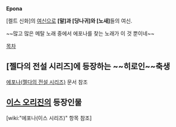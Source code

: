 '''Epona'''

[켈트 신화]의 [[여신]]으로 '''[말]과 [당나귀]와 [노새]'''들의 여신.

{{{#!html
<iframe width="560" height="315" src="http://www.youtube.com/embed/_1lXdLus2WI" frameborder="0" allowfullscreen></iframe>
}}}

~~많고 많은 메탈 노래 중에서 에포나를 찾는 노래가 이 것 뿐이네~~

[[목차]]


== [젤다의 전설 시리즈]에 등장하는 ~~히로인~~축생 ==
[[에포나(젤다의 전설 시리즈)]] 문서 참조
== [[이스 오리진]]의 등장인물 ==
[wiki:"에포나(이스 시리즈)" 항목 참조]
